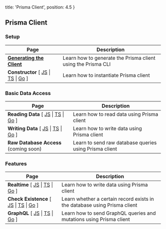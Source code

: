 
  title: 'Prisma Client',
  position: 4.5
}

## Prisma Client

### Setup

| Page | Description |
| -- | --- |
| [**Generating the Client**](rsc1) | Learn how to generate the Prisma client using the Prisma CLI |
| **Constructor** [ [JS](rsc4) \| [TS](rsc5) \| [Go](go02) ] | Learn how to instantiate Prisma client |

### Basic Data Access

| Page | Description |
| -- | --- |
| **Reading Data** [ [JS](rsc2) \| [TS](rsc3) \| [Go](go05) ] | Learn how to read data using Prisma client |
| **Writing Data** [ [JS](rsc6) \| [TS](rsc7) \| [Go](go08) ] |  Learn how to write data using Prisma client |
| **Raw Database Access** (coming soon) | Learn to send raw database queries using Prisma client |

### Features

| Page | Description |
| -- | --- |
| **Realtime** [ [JS](rsc8) \| [TS](rsc9) \| [Go](go06) ] |  Learn how to write data using Prisma client |
| **Check Existence** [ [JS](pyl1) \| [TS](pyl2) \| [Go](go01) ] | Learn whether a certain record exists in the database using Prisma client |
| **GraphQL** [ [JS](pyl3) \| [TS](pyl4) \| [Go](go04) ] | Learn how to send GraphQL queries and mutations using Prisma client |
